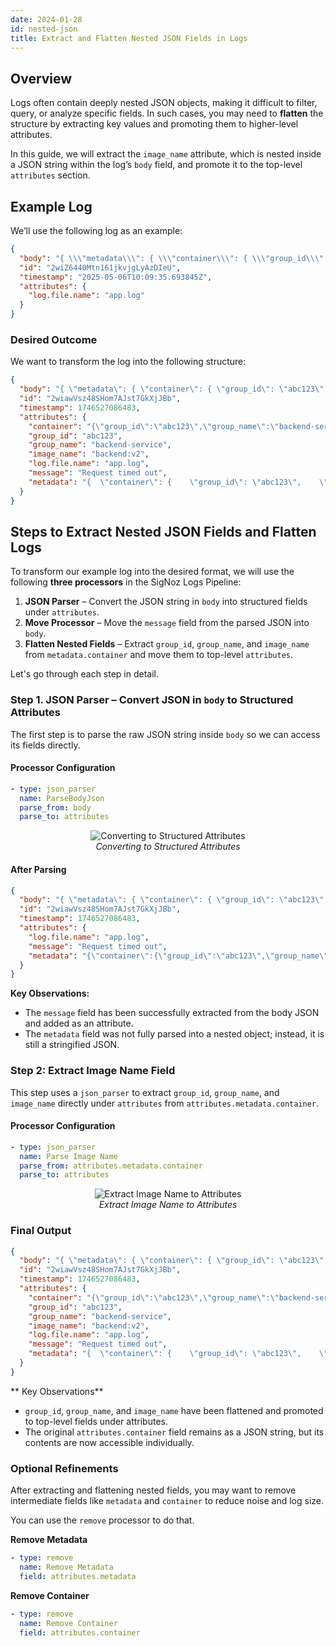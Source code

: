 ```yaml
---
date: 2024-01-28
id: nested-json
title: Extract and Flatten Nested JSON Fields in Logs
---
```


## Overview

Logs often contain deeply nested JSON objects, making it difficult to filter, query, or analyze specific fields. In such cases, you may need to **flatten** the structure by extracting key values and promoting them to higher-level attributes. 

In this guide, we will extract the `image_name` attribute, which is nested inside a JSON string within the log’s `body` field, and promote it to the top-level `attributes` section.

## Example Log

We’ll use the following log as an example:

```json
{
  "body": "{ \\\"metadata\\\": { \\\"container\\\": { \\\"group_id\\\": \\\"abc123\\\", \\\"group_name\\\": \\\"backend-service\\\", \\\"image_name\\\": \\\"backend:v2\\\" } }, \\\"message\\\": \\\"Request timed out\\\" }",
  "id": "2wiZ6440Mtn161jkvjgLyAzDIeU",
  "timestamp": "2025-05-06T10:09:35.693845Z",
  "attributes": {
    "log.file.name": "app.log"
  }
}
```

### Desired Outcome

We want to transform the log into the following structure:

```json
{
  "body": "{ \"metadata\": { \"container\": { \"group_id\": \"abc123\", \"group_name\": \"backend-service\", \"image_name\": \"backend:v2\" } }, \"message\": \"Request timed out\" }",
  "id": "2wiawVsz48SHom7AJst7GkXjJBb",
  "timestamp": 1746527086483,
  "attributes": {
    "container": "{\"group_id\":\"abc123\",\"group_name\":\"backend-service\",\"image_name\":\"backend:v2\"}",
    "group_id": "abc123",
    "group_name": "backend-service",
    "image_name": "backend:v2",
    "log.file.name": "app.log",
    "message": "Request timed out",
    "metadata": "{  \"container\": {    \"group_id\": \"abc123\",    \"group_name\": \"backend-service\",    \"image_name\": \"backend:v2\"  }}"
  }
}
```

## Steps to Extract Nested JSON Fields and Flatten Logs

To transform our example log into the desired format, we will use the following **three processors** in the SigNoz Logs Pipeline:

1. **JSON Parser** – Convert the JSON string in `body` into structured fields under `attributes`.
2. **Move Processor** – Move the `message` field from the parsed JSON into `body`.
3. **Flatten Nested Fields** – Extract `group_id`, `group_name`, and `image_name` from `metadata.container` and move them to top-level `attributes`.

Let's go through each step in detail.

### Step 1. JSON Parser – Convert JSON in `body` to Structured Attributes

The first step is to parse the raw JSON string inside `body` so we can access its fields directly.

#### Processor Configuration

```yaml
- type: json_parser
  name: ParseBodyJson
  parse_from: body
  parse_to: attributes
```

<figure data-zoomable align='center'>
<img className="box-shadowed-image" src="/img/docs/logs-management/logs-pipelines/nested-json-guide-step1.webp" alt="Converting to Structured Attributes"/>
<figcaption><i>Converting to Structured Attributes</i></figcaption>
</figure>

#### After Parsing

```json
{
  "body": "{ \"metadata\": { \"container\": { \"group_id\": \"abc123\", \"group_name\": \"backend-service\", \"image_name\": \"backend:v2\" } }, \"message\": \"Request timed out\" }",
  "id": "2wiawVsz48SHom7AJst7GkXjJBb",
  "timestamp": 1746527086483,
  "attributes": {
    "log.file.name": "app.log",
    "message": "Request timed out",
    "metadata": "{\"container\":{\"group_id\":\"abc123\",\"group_name\":\"backend-service\",\"image_name\":\"backend:v2\"}}"
  }
}
```

**Key Observations:**

- The `message` field has been successfully extracted from the body JSON and added as an attribute.
- The `metadata` field was not fully parsed into a nested object; instead, it is still a stringified JSON.

### Step 2: Extract Image Name Field

This step uses a `json_parser` to extract `group_id`, `group_name`, and `image_name` directly under `attributes` from `attributes.metadata.container`.

#### Processor Configuration

```yaml
- type: json_parser
  name: Parse Image Name
  parse_from: attributes.metadata.container
  parse_to: attributes
```

<figure data-zoomable align='center'>
<img className="box-shadowed-image" src="/img/docs/logs-management/logs-pipelines/nested-json-guide-step2.webp" alt="Extract Image Name to Attributes"/>
<figcaption><i>Extract Image Name to Attributes</i></figcaption>
</figure>


### Final Output 

```json
{
  "body": "{ \"metadata\": { \"container\": { \"group_id\": \"abc123\", \"group_name\": \"backend-service\", \"image_name\": \"backend:v2\" } }, \"message\": \"Request timed out\" }",
  "id": "2wiawVsz48SHom7AJst7GkXjJBb",
  "timestamp": 1746527086483,
  "attributes": {
    "container": "{\"group_id\":\"abc123\",\"group_name\":\"backend-service\",\"image_name\":\"backend:v2\"}",
    "group_id": "abc123",
    "group_name": "backend-service",
    "image_name": "backend:v2",
    "log.file.name": "app.log",
    "message": "Request timed out",
    "metadata": "{  \"container\": {    \"group_id\": \"abc123\",    \"group_name\": \"backend-service\",    \"image_name\": \"backend:v2\"  }}"
  }
}
```

** Key Observations**
- `group_id`, `group_name`, and `image_name` have been flattened and promoted to top-level fields under attributes.
- The original `attributes.container` field remains as a JSON string, but its contents are now accessible individually.


### Optional Refinements

After extracting and flattening nested fields, you may want to remove intermediate fields like `metadata` and `container` to reduce noise and log size.

You can use the `remove` processor to do that.

**Remove Metadata**

```yaml
- type: remove
  name: Remove Metadata
  field: attributes.metadata
```

**Remove Container**

```yaml
- type: remove
  name: Remove Container
  field: attributes.container
```
